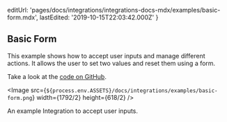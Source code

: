 
  editUrl:
    'pages/docs/integrations/integrations-docs-mdx/examples/basic-form.mdx',
  lastEdited: '2019-10-15T22:03:42.000Z'
}

## Basic Form

This example shows how to accept user inputs and manage different actions. It allows the user to set two values and reset them using a form.

Take a look at the [code on GitHub](https://github.com/vercel/integrations/tree/master/basic-form).

<Image
  src={`${process.env.ASSETS}/docs/integrations/examples/basic-form.png`}
  width={1792/2}
  height={618/2}
/>
<Caption>An example Integration to accept user inputs.</Caption>
